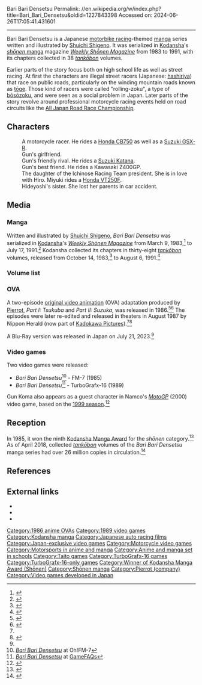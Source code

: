 Bari Bari Densetsu
Permalink: //en.wikipedia.org/w/index.php?title=Bari_Bari_Densetsu&oldid=1227843398
Accessed on: 2024-06-26T17:05:41.431601



------
Bari Bari Densetsu
{{short description|Japanese manga series}}
{{Expand Japanese|topic=manga|バリバリ伝説|date=February 2011}}
{{Use mdy dates|date=November 2023}}
{{Infobox animanga/Header
| image           = Baribari Densetsu volume 1.jpg
| caption         = Cover of the first ''[[tankōbon]]'' volume, featuring Gun Koma
| ja_kanji        = バリバリ伝説
| ja_romaji       = Baribari Densetsu
| genre           = <!-- Note: Use and cite reliable sources to identify genre/s, not personal interpretation. Please don't include more than three genres (per [[MOS:A&M]]). -->
}}
{{Infobox animanga/Print
| type            = Manga
| author          = [[Shuichi Shigeno]]
| publisher       = [[Kodansha]]
| demographic     = ''[[Shōnen manga|Shōnen]]''
| magazine        = [[Weekly Shōnen Magazine]]
| imprint         = Magazine KC
| first           = March 9, 1983
| last            = July 17, 1991
| volumes         = 38
| volume_list     = 
}}
{{Infobox animanga/Video
| type            = OVA
| title           = {{ubl|Bari Bari Densetsu Part I: Tsukuba|Bari Bari Densetsu Part II: Suzuka}}
| director        = {{ubl|Osamu Uemura (1)|Yō Ikegami (2)|[[Hisayuki Toriumi]] (supervision)}}
| producer        = {{ubl|Sōsaku Miki (1)|Takao Igarashi (2)|Ryōhei Suzuki|[[Yuji Nunokawa]]}}
| writer          = {{ubl|Yūji Watanabe|Mami Watanabe (2)}}
| music           = Ichirō Nitta
| studio          = [[Pierrot (company)|Pierrot]]
| first           = May 10, 1986
| last            = December 16, 1986
| runtime         = {{ubl|50 minutes (1)|54 minutes (2)}}
| episodes        = 2
| episode_list    = 
}}
{{Infobox animanga/Game
|publisher       = [[Pony Canyon]]
|released        = August 1985
|platforms       = [[FM-7]]
}}
{{Infobox animanga/Game
|developer       = [[Taito]]
|publisher       = Taito
|released        = November 29, 1989
|platforms       = [[TurboGrafx-16]]
}}
{{Infobox animanga/Footer}}
{{nihongo|'''''Bari Bari Densetsu'''''|バリバリ伝説|Bari Bari Densetsu|{{lit|'''''Vroom Vroom Legend'''''}}|lead=yes}} is a Japanese [[Motorcycle racing|motorbike racing]]-themed [[manga]] series written and illustrated by [[Shuichi Shigeno]]. It was serialized in [[Kodansha]]'s [[Shōnen manga|''shōnen'' manga]] magazine ''[[Weekly Shōnen Magazine]]'' from 1983 to 1991, with its chapters collected in 38 ''[[tankōbon]]'' volumes.

Earlier parts of the story focus both on high school life as well as street racing. At first the characters are illegal street racers (Japanese: [[Street racing#Japan|hashiriya]]) that race on public roads, particularly on the winding mountain roads known as [[Mountain pass|tōge]]. Those kind of racers were called "rolling-zoku", a type of [[bōsōzoku]], and were seen as a social problem in Japan. Later parts of the story revolve around professional motorcycle racing events held on road circuits like the [[All Japan Road Race Championship]].

==Characters==
;{{nihongo|'''Gun Koma'''|巨摩 郡|Koma Gun}}
:{{Voiced by|[[Hideyuki Tanaka]]}}
:A motorcycle racer. He rides a [[Honda CB750]] as well as a [[Suzuki GSX-R]].
;{{nihongo|'''Ai Itou'''|伊藤 歩惟|Itō Ai}}
:{{Voiced by|[[Yōko Oginome]]}}
:Gun's girlfriend.
;{{nihongo|'''Hideyoshi Hijiri'''|聖 秀吉|Hijiri Hideyoshi}}
:{{Voiced by|[[Ryūsei Nakao]]}}
:Gun's friendly rival. He rides a [[Suzuki Katana]].
;{{nihongo|'''Hiro Okita'''|沖田 比呂|Okita Hiro}}
:{{Voiced by|[[Issei Futamata]]}}
:Gun's best friend. He rides a Kawasaki Z400GP.
;{{nihongo|'''Miyuki Ichinose'''|一ノ瀬 美由紀|Ichinose Miyuki}}
:{{Voiced by|[[Keiko Toda]]}}
:The daughter of the Ichinose Racing Team president. She is in love with Hiro. Miyuki rides a [[Honda VT250F]].
;{{nihongo|'''Tomoyo Hijiri'''|聖 知代|Hijiri Tomoyo}}
:{{Voiced by|[[Akiko Hiramatsu]]}}
:Hideyoshi's sister. She lost her parents in car accident.

==Media==
===Manga===
Written and illustrated by [[Shuichi Shigeno]], ''Bari Bari Densetsu'' was serialized in [[Kodansha]]'s ''[[Weekly Shōnen Magazine]]'' from March 9, 1983,<ref>{{cite web|script-title=ja:週刊少年マガジン1983年12|url=https://mediaarts-db.bunka.go.jp/id/M536832|website=Media Arts Database|publisher=[[Agency for Cultural Affairs]]|access-date=December 8, 2021|archive-url=https://web.archive.org/web/20211208102048/https://mediaarts-db.bunka.go.jp/id/M536832|archive-date=December 8, 2021|language=ja|url-status=live}}</ref> to July 17, 1991.<ref>{{cite web|script-title=ja:週刊少年マガジン1991年30|url=https://mediaarts-db.bunka.go.jp/id/M536403|website=Media Arts Database|publisher=[[Agency for Cultural Affairs]]|access-date=December 8, 2021|archive-url=https://web.archive.org/web/20211208102035/https://mediaarts-db.bunka.go.jp/id/M536403|archive-date=December 8, 2021|language=ja|url-status=live}}</ref> Kodansha collected its chapters in thirty-eight ''[[tankōbon]]'' volumes, released from October 14, 1983,<ref>{{cite web|script-title=ja:バリバリ伝説（１）|url=https://kc.kodansha.co.jp/product?item=0000002919|publisher=[[Kodansha]]|access-date=December 8, 2021|language=ja}}</ref> to August 6, 1991.<ref>{{cite web|script-title=ja:バリバリ伝説（３８）|url=https://kc.kodansha.co.jp/product?item=0000005222|publisher=[[Kodansha]]|access-date=December 8, 2021|language=ja}}</ref>

===Volume list===
{{Graphic novel list/header
|OneLanguage        = yes
|Width        = 70%
}}
{{Graphic novel list
|VolumeNumber    = 1
|OriginalRelDate = October 14, 1983<ref name="vol1">{{cite web|script-title=ja:バリバリ伝説（１）|url=https://kc.kodansha.co.jp/product?item=0000002919|publisher=[[Kodansha]]|access-date=September 26, 2023|language=Japanese}}</ref>
|OriginalISBN    = 978-4-06-172922-3
|LicensedRelDate = 
|LicensedISBN  = 
}}
{{Graphic novel list
|VolumeNumber    = 2
|OriginalRelDate = November 14, 1983<ref>{{cite web|script-title=ja:バリバリ伝説（２）|url=https://kc.kodansha.co.jp/product?item=0000002926|publisher=[[Kodansha]]|access-date=September 26, 2023|language=Japanese}}</ref>
|OriginalISBN    = 978-4-06-172932-2
|LicensedRelDate = 
|LicensedISBN  = 
}}
{{Graphic novel list
|VolumeNumber    = 3
|OriginalRelDate = December 12, 1983<ref>{{cite web|script-title=ja:バリバリ伝説（３）|url=https://kc.kodansha.co.jp/product?item=0000002931|publisher=[[Kodansha]]|access-date=September 26, 2023|language=Japanese}}</ref>
|OriginalISBN    = 978-4-06-172937-7
|LicensedRelDate = 
|LicensedISBN  = 
}}
{{Graphic novel list
|VolumeNumber    = 4
|OriginalRelDate = March 15, 1984<ref>{{cite web|script-title=ja:バリバリ伝説（４）|url=https://kc.kodansha.co.jp/product?item=0000002946|publisher=[[Kodansha]]|access-date=September 26, 2023|language=Japanese}}</ref>
|OriginalISBN    = 978-4-06-172955-1
|LicensedRelDate = 
|LicensedISBN  = 
}}
{{Graphic novel list
|VolumeNumber    = 5
|OriginalRelDate = May 15, 1984<ref>{{cite web|script-title=ja:バリバリ伝説（5）|url=https://kc.kodansha.co.jp/product?item=0000002960|publisher=[[Kodansha]]|access-date=September 26, 2023|language=Japanese}}</ref>
|OriginalISBN    = 978-4-06-172970-4
|LicensedRelDate = 
|LicensedISBN  = 
}}
{{Graphic novel list
|VolumeNumber    = 6
|OriginalRelDate = July 16, 1984<ref>{{cite web|script-title=ja:バリバリ伝説（6）|url=https://kc.kodansha.co.jp/product?item=0000002964|publisher=[[Kodansha]]|access-date=September 27, 2023|language=Japanese}}</ref>
|OriginalISBN    = 978-4-06-172977-3
|LicensedRelDate = 
|LicensedISBN  = 
}}
{{Graphic novel list
|VolumeNumber    = 7
|OriginalRelDate = September 13, 1984<ref>{{cite web|script-title=ja:バリバリ伝説（7）|url=https://kc.kodansha.co.jp/product?item=0000002973|publisher=[[Kodansha]]|access-date=September 27, 2023|language=Japanese}}</ref>
|OriginalISBN    = 978-4-06-172990-2
|LicensedRelDate = 
|LicensedISBN  = 
}}
{{Graphic novel list
|VolumeNumber    = 8
|OriginalRelDate = December 10, 1984<ref>{{cite web|script-title=ja:バリバリ伝説（8）|url=https://kc.kodansha.co.jp/product?item=0000002986|publisher=[[Kodansha]]|access-date=September 27, 2023|language=Japanese}}</ref>
|OriginalISBN    = 978-4-06-173010-6
|LicensedRelDate = 
|LicensedISBN  = 
}}
{{Graphic novel list
|VolumeNumber    = 9
|OriginalRelDate = February 12, 1985<ref>{{cite web|script-title=ja:バリバリ伝説（9）|url=https://kc.kodansha.co.jp/product?item=0000002995|publisher=[[Kodansha]]|access-date=September 27, 2023|language=Japanese}}</ref>
|OriginalISBN    = 978-4-06-173022-9
|LicensedRelDate = 
|LicensedISBN  = 
}}
{{Graphic novel list
|VolumeNumber    = 10
|OriginalRelDate = May 14, 1985<ref>{{cite web|script-title=ja:バリバリ伝説（10）|url=https://kc.kodansha.co.jp/product?item=0000003011|publisher=[[Kodansha]]|access-date=September 27, 2023|language=Japanese}}</ref>
|OriginalISBN    = 978-4-06-173044-1
|LicensedRelDate = 
|LicensedISBN  = 
}}
{{Graphic novel list
|VolumeNumber    = 11
|OriginalRelDate = July 10, 1985<ref>{{cite web|script-title=ja:バリバリ伝説（11）|url=https://kc.kodansha.co.jp/product?item=0000003020|publisher=[[Kodansha]]|access-date=September 27, 2023|language=Japanese}}</ref>
|OriginalISBN    = 978-4-06-173053-3
|LicensedRelDate = 
|LicensedISBN  = 
}}
{{Graphic novel list
|VolumeNumber    = 12
|OriginalRelDate = November 14, 1985<ref>{{cite web|script-title=ja:バリバリ伝説（12）|url=https://kc.kodansha.co.jp/product?item=0000003040|publisher=[[Kodansha]]|access-date=September 27, 2023|language=Japanese}}</ref>
|OriginalISBN    = 978-4-06-173085-4
|LicensedRelDate = 
|LicensedISBN  = 
}}
{{Graphic novel list
|VolumeNumber    = 13
|OriginalRelDate = February 12, 1986<ref>{{cite web|script-title=ja:バリバリ伝説（13）|url=https://kc.kodansha.co.jp/product?item=0000003040|publisher=[[Kodansha]]|access-date=September 27, 2023|language=Japanese}}</ref>
|OriginalISBN    = 978-4-06-173120-2
|LicensedRelDate = 
|LicensedISBN  = 
}}
{{Graphic novel list
|VolumeNumber    = 14
|OriginalRelDate = July 10, 1986<ref>{{cite web|script-title=ja:バリバリ伝説（14）|url=https://kc.kodansha.co.jp/product?item=0000003072|publisher=[[Kodansha]]|access-date=September 27, 2023|language=Japanese}}</ref>
|OriginalISBN    = 978-4-06-173155-4
|LicensedRelDate = 
|LicensedISBN  = 
}}
{{Graphic novel list
|VolumeNumber    = 15
|OriginalRelDate = September 10, 1986<ref>{{cite web|script-title=ja:バリバリ伝説（15）|url=https://kc.kodansha.co.jp/product?item=0000003088|publisher=[[Kodansha]]|access-date=September 27, 2023|language=Japanese}}</ref>
|OriginalISBN    = 978-4-06-173176-9
|LicensedRelDate = 
|LicensedISBN  = 
}}
{{Graphic novel list
|VolumeNumber    = 16
|OriginalRelDate = November 13, 1986<ref>{{cite web|script-title=ja:バリバリ伝説（16）|url=https://kc.kodansha.co.jp/product?item=0000003097|publisher=[[Kodansha]]|access-date=October 1, 2023|language=Japanese}}</ref>
|OriginalISBN    = 978-4-06-173190-5
|LicensedRelDate = 
|LicensedISBN  = 
}}
{{Graphic novel list
|VolumeNumber    = 17
|OriginalRelDate = February 10, 1987<ref>{{cite web|script-title=ja:バリバリ伝説（17）|url=https://kc.kodansha.co.jp/product?item=0000004770|publisher=[[Kodansha]]|access-date=October 1, 2023|language=Japanese}}</ref>
|OriginalISBN    = 978-4-06-311211-5
|LicensedRelDate = 
|LicensedISBN  = 
}}
{{Graphic novel list
|VolumeNumber    = 18
|OriginalRelDate = May 11, 1987<ref>{{cite web|script-title=ja:バリバリ伝説（18）|url=https://kc.kodansha.co.jp/product?item=0000004790|publisher=[[Kodansha]]|access-date=October 1, 2023|language=Japanese}}</ref>
|OriginalISBN    = 978-4-06-311236-8
|LicensedRelDate = 
|LicensedISBN  = 
}}
{{Graphic novel list
|VolumeNumber    = 19
|OriginalRelDate = July 10, 1987<ref>{{cite web|script-title=ja:バリバリ伝説（19）|url=https://kc.kodansha.co.jp/product?item=0000004808|publisher=[[Kodansha]]|access-date=October 1, 2023|language=Japanese}}</ref>
|OriginalISBN    = 978-4-06-311256-6
|LicensedRelDate = 
|LicensedISBN  = 
}}
{{Graphic novel list
|VolumeNumber    = 20
|OriginalRelDate = September 7, 1987<ref>{{cite web|script-title=ja:バリバリ伝説（20）|url=https://kc.kodansha.co.jp/product?item=0000004823|publisher=[[Kodansha]]|access-date=October 1, 2023|language=Japanese}}</ref>
|OriginalISBN    = 978-4-06-311273-3
|LicensedRelDate = 
|LicensedISBN  = 
}}
{{Graphic novel list
|VolumeNumber    = 21
|OriginalRelDate = November 9, 1987<ref>{{cite web|script-title=ja:バリバリ伝説（21）|url=https://kc.kodansha.co.jp/product?item=0000004840|publisher=[[Kodansha]]|access-date=October 2, 2023|language=Japanese}}</ref>
|OriginalISBN    = 978-4-06-311291-7
|LicensedRelDate = 
|LicensedISBN  = 
}}
{{Graphic novel list
|VolumeNumber    = 22
|OriginalRelDate = February 8, 1988<ref>{{cite web|script-title=ja:バリバリ伝説（22）|url=https://kc.kodansha.co.jp/product?item=0000004861|publisher=[[Kodansha]]|access-date=October 2, 2023|language=Japanese}}</ref>
|OriginalISBN    = 978-4-06-311312-9
|LicensedRelDate = 
|LicensedISBN  = 
}}
{{Graphic novel list
|VolumeNumber    = 23
|OriginalRelDate = May 2, 1988<ref>{{cite web|script-title=ja:バリバリ伝説（23）|url=https://kc.kodansha.co.jp/product?item=0000004889|publisher=[[Kodansha]]|access-date=October 2, 2023|language=Japanese}}</ref>
|OriginalISBN    = 978-4-06-311342-6
|LicensedRelDate = 
|LicensedISBN  = 
}}
{{Graphic novel list
|VolumeNumber    = 24
|OriginalRelDate = July 8, 1988<ref>{{cite web|script-title=ja:バリバリ伝説（24）|url=https://kc.kodansha.co.jp/product?item=0000004908|publisher=[[Kodansha]]|access-date=October 2, 2023|language=Japanese}}</ref>
|OriginalISBN    = 978-4-06-311361-7
|LicensedRelDate = 
|LicensedISBN  = 
}}
{{Graphic novel list
|VolumeNumber    = 25
|OriginalRelDate = October 11, 1988<ref>{{cite web|script-title=ja:バリバリ伝説（25）|url=https://kc.kodansha.co.jp/product?item=0000004934|publisher=[[Kodansha]]|access-date=October 2, 2023|language=Japanese}}</ref>
|OriginalISBN    = 978-4-06-311387-7
|LicensedRelDate = 
|LicensedISBN  = 
}}
{{Graphic novel list
|VolumeNumber    = 26
|OriginalRelDate = February 10, 1989<ref>{{cite web|script-title=ja:バリバリ伝説（26）|url=https://kc.kodansha.co.jp/product?item=0000004966|publisher=[[Kodansha]]|access-date=October 2, 2023|language=Japanese}}</ref>
|OriginalISBN    = 978-4-06-311419-5
|LicensedRelDate = 
|LicensedISBN  = 
}}
{{Graphic novel list
|VolumeNumber    = 27
|OriginalRelDate = April 12, 1989<ref>{{cite web|script-title=ja:バリバリ伝説（27）|url=https://kc.kodansha.co.jp/product?item=0000004983|publisher=[[Kodansha]]|access-date=October 2, 2023|language=Japanese}}</ref>
|OriginalISBN    = 978-4-06-311436-2
|LicensedRelDate = 
|LicensedISBN  = 
}}
{{Graphic novel list
|VolumeNumber    = 28
|OriginalRelDate = July 13, 1989<ref>{{cite web|script-title=ja:バリバリ伝説（28）|url=https://kc.kodansha.co.jp/product?item=0000005009|publisher=[[Kodansha]]|access-date=October 2, 2023|language=Japanese}}</ref>
|OriginalISBN    = 978-4-06-311465-2
|LicensedRelDate = 
|LicensedISBN  = 
}}
{{Graphic novel list
|VolumeNumber    = 29
|OriginalRelDate = October 11, 1989<ref>{{cite web|script-title=ja:バリバリ伝説（29）|url=https://kc.kodansha.co.jp/product?item=0000005034|publisher=[[Kodansha]]|access-date=October 2, 2023|language=Japanese}}</ref>
|OriginalISBN    = 978-4-06-311490-4
|LicensedRelDate = 
|LicensedISBN  = 
}}
{{Graphic novel list
|VolumeNumber    = 30
|OriginalRelDate = February 8, 1990<ref>{{cite web|script-title=ja:バリバリ伝説（30）|url=https://kc.kodansha.co.jp/product?item=0000005064|publisher=[[Kodansha]]|access-date=October 2, 2023|language=Japanese}}</ref>
|OriginalISBN    = 978-4-06-311525-3
|LicensedRelDate = 
|LicensedISBN  = 
}}
{{Graphic novel list
|VolumeNumber    = 31
|OriginalRelDate = April 14, 1990<ref>{{cite web|script-title=ja:バリバリ伝説（31）|url=https://kc.kodansha.co.jp/product?item=0000005084|publisher=[[Kodansha]]|access-date=October 2, 2023|language=Japanese}}</ref>
|OriginalISBN    = 978-4-06-311548-2
|LicensedRelDate = 
|LicensedISBN  = 
}}
{{Graphic novel list
|VolumeNumber    = 32
|OriginalRelDate = June 14, 1990<ref>{{cite web|script-title=ja:バリバリ伝説（32）|url=https://kc.kodansha.co.jp/product?item=0000005100|publisher=[[Kodansha]]|access-date=October 2, 2023|language=Japanese}}</ref>
|OriginalISBN    = 978-4-06-311569-7
|LicensedRelDate = 
|LicensedISBN  = 
}}
{{Graphic novel list
|VolumeNumber    = 33
|OriginalRelDate = August 11, 1990<ref>{{cite web|script-title=ja:バリバリ伝説（33）|url=https://kc.kodansha.co.jp/product?item=0000005118|publisher=[[Kodansha]]|access-date=October 2, 2023|language=Japanese}}</ref>
|OriginalISBN    = 978-4-06-311587-1
|LicensedRelDate = 
|LicensedISBN  = 
}}
{{Graphic novel list
|VolumeNumber    = 34
|OriginalRelDate = November 15, 1990<ref>{{cite web|script-title=ja:バリバリ伝説（34）|url=https://kc.kodansha.co.jp/product?item=0000005142|publisher=[[Kodansha]]|access-date=October 2, 2023|language=Japanese}}</ref>
|OriginalISBN    = 978-4-06-311613-7
|LicensedRelDate = 
|LicensedISBN  = 
}}
{{Graphic novel list
|VolumeNumber    = 35
|OriginalRelDate = February 14, 1991<ref>{{cite web|script-title=ja:バリバリ伝説（35）|url=https://kc.kodansha.co.jp/product?item=0000005163|publisher=[[Kodansha]]|access-date=October 2, 2023|language=Japanese}}</ref>
|OriginalISBN    = 978-4-06-311637-3
|LicensedRelDate = 
|LicensedISBN  = 
}}
{{Graphic novel list
|VolumeNumber    = 36
|OriginalRelDate = April 15, 1991<ref>{{cite web|script-title=ja:バリバリ伝説（36）|url=https://kc.kodansha.co.jp/product?item=0000005179|publisher=[[Kodansha]]|access-date=October 2, 2023|language=Japanese}}</ref>
|OriginalISBN    = 978-4-06-311655-7
|LicensedRelDate = 
|LicensedISBN  = 
}}
{{Graphic novel list
|VolumeNumber    = 37
|OriginalRelDate = June 10, 1991<ref>{{cite web|script-title=ja:バリバリ伝説（37）|url=https://kc.kodansha.co.jp/product?item=0000005196|publisher=[[Kodansha]]|access-date=October 2, 2023|language=Japanese}}</ref>
|OriginalISBN    = 978-4-06-311675-5
|LicensedRelDate = 
|LicensedISBN  = 
}}
{{Graphic novel list
|VolumeNumber    = 38
|OriginalRelDate = August 6, 1991<ref>{{cite web|script-title=ja:バリバリ伝説（38）|url=https://kc.kodansha.co.jp/product?item=0000005222|publisher=[[Kodansha]]|access-date=October 2, 2023|language=Japanese}}</ref>
|OriginalISBN    = 978-4-06-311705-9
|LicensedRelDate = 
|LicensedISBN  = 
}}
{{Graphic novel list/footer}}

===OVA===
A two-episode [[original video animation]] (OVA) adaptation produced by [[Pierrot (company)|Pierrot]], ''Part I: Tsukuba'' and ''Part II: Suzuka'', was released in 1986.<ref name="MP">{{cite web | url=https://www.motopinas.com/motorcycle-feature/before-initial-d-shigeno-made-baribari-densetsu-about-lsquo-80s-bikes.html | title=Before Initial D, Shigeno made Baribari Densetsu about '80s bikes - Motorcycle Features | date=November 28, 2019}}</ref><ref name="BD">{{cite web | url=https://mfg-anime.com/en/news/detail.php?id=1106751 | title=The monumental youth bike manga "Baribari Densetsu" will be released on Blu-ray for the first time on July 21st! In addition, a carefully selected album of "Initial D" Blu-ray, theme song and insert song Eurobeat will be released on August 25th! &#124; Anime 'MF GHOST' Official Site}}</ref> The episodes were later re-edited and released in theaters in August 1987 by Nippon Herald (now part of [[Kadokawa Pictures]]).<ref name="MP"/><ref>{{cite web | url=https://pierrot.jp/archive/movie_b2000/mov_04.html | title=株式会社ぴえろ 公式サイト}}</ref>

A Blu-Ray version was released in Japan on July 21, 2023.<ref name="BD"/>

===Video games===
Two video games were released:
* ''Bari Bari Densetsu''<ref>[https://fm-7.com/museum/products/ttk6jlkk/ ''Bari Bari Densetsu''] at Oh!FM-7</ref> - FM-7 (1985)
* ''Bari Bari Densetsu''<ref>[https://gamefaqs.gamespot.com/tg16/579509-bari-bari-densetsu/data ''Bari Bari Densetsu''] at [[GameFAQs]]</ref> - TurboGrafx-16 (1989)

Gun Koma also appears as a guest character in Namco's ''[[MotoGP (2000 video game)|MotoGP]]'' (2000) video game, based on the [[1999 Grand Prix motorcycle racing season|1999 season]].<ref>{{cite web |last1=Moldrich |first1=Curtis |title=MotoGP 15: The 6 fixes it needs |url=https://www.redbull.com/sg-en/motogp-15-the-six-fixes-it-needs |publisher=Red Bull |access-date=23 April 2024}}</ref>

==Reception==
In 1985, it won the ninth [[Kodansha Manga Award]] for the ''shōnen'' category.<ref name="KodanshaHahn">{{cite web|url=http://www.hahnlibrary.net/comics/awards/kodansha.shtml |author=Joel Hahn |title=Kodansha Manga Awards |work=Comic Book Awards Almanac |access-date=2007-08-21 |archive-url=https://web.archive.org/web/20070816031310/http://www.hahnlibrary.net/comics/awards/kodansha.shtml |archive-date=2007-08-16 |url-status=dead}}</ref> As of April 2018, collected ''[[tankōbon]]'' volumes of the ''Bari Bari Densetsu'' manga series had over 26 million copies in circulation.<ref>{{cite web | url=http://www.sard.co.jp/pdf/SARD_News_20180427.pdf | script-title=ja:2018 SUPER GT第2戦「FUJI GT 500km RACE」講談社ヤングマガジン「ＭＦゴースト」とコラボレーション！| publisher=[[SARD|SARD Corporation]] | access-date=May 28, 2023 | language=ja | date=April 27, 2018}}</ref>

==References==
{{reflist}}

==External links==
* {{Official website|https://pierrot.jp/archive/ova/title08.html|''Bari Bari Densetsu'' at Studio Pierrot}}
* {{moby game|id=/bari-bari-densetsu}}
* {{Anime News Network|manga|10096}}

{{Shuichi Shigeno}}
{{Weekly Shōnen Magazine - 1960–1989}}
{{Kodansha Manga Award - Shōnen}}
{{Pierrot films}}

[[Category:1986 anime OVAs]]
[[Category:1989 video games]]
[[Category:Kodansha manga]]
[[Category:Japanese auto racing films]]
[[Category:Japan-exclusive video games]]
[[Category:Motorcycle video games]]
[[Category:Motorsports in anime and manga]]
[[Category:Anime and manga set in schools]]
[[Category:Taito games]]
[[Category:TurboGrafx-16 games]]
[[Category:TurboGrafx-16-only games]]
[[Category:Winner of Kodansha Manga Award (Shōnen)]]
[[Category:Shōnen manga]]
[[Category:Pierrot (company)]]
[[Category:Video games developed in Japan]]

{{manga-stub}}